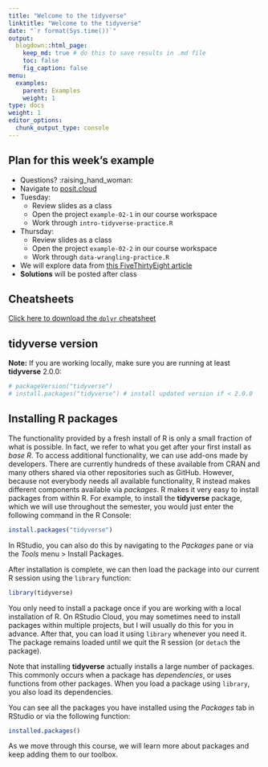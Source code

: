 ```yaml
---
title: "Welcome to the tidyverse"
linktitle: "Welcome to the tidyverse"
date: "`r format(Sys.time())`"
output:
  blogdown::html_page:
    keep_md: true # do this to save results in .md file
    toc: false
    fig_caption: false
menu:
  examples:
    parent: Examples
    weight: 1
type: docs
weight: 1
editor_options:
  chunk_output_type: console
---
```


## Plan for this week's example
- Questions? :raising_hand_woman:
- Navigate to [posit.cloud](http://posit.cloud)
- Tuesday:
  - Review slides as a class
  - Open the project `example-02-1` in our course workspace
  - Work through `intro-tidyverse-practice.R`
- Thursday:
  - Review slides as a class
  - Open the project `example-02-2` in our course workspace
  - Work through `data-wrangling-practice.R`
- We will explore data from [this FiveThirtyEight article](https://fivethirtyeight.com/features/the-economic-guide-to-picking-a-college-major/)
  <!-- - On our own devices: 1. Getting Comfortable with Data Frames -->
  <!-- - As a group: discuss results, answer questions -->
  <!-- - On our own devices: 2. Using Functions in Packages -->
- **Solutions** will be posted after class


## Cheatsheets

[Click here to download the `dplyr` cheatsheet](https://rstudio.github.io/cheatsheets/data-transformation.pdf)


## tidyverse version

**Note:** If you are working locally, make sure you are running at least **tidyverse** 2.0.0:

```r
# packageVersion("tidyverse")
# install.packages("tidyverse") # install updated version if < 2.0.0
```


## Installing R packages

The functionality provided by a fresh install of R is only a small fraction of what is possible. In fact, we refer to what you get after your first install as _base R_. To access additional functionality, we can use add-ons made by developers. There are currently hundreds of these available from CRAN and many others shared via other repositories such as GitHub. However, because not everybody needs all available functionality, R instead makes different components available via _packages_. R makes it very easy to install packages from within R. For example, to install the __tidyverse__ package, which we will use throughout the semester, you would just enter the following command in the R Console:

```r
install.packages("tidyverse")
```

In RStudio, you can also do this by navigating to the _Packages_ pane or via the _Tools_ menu > Install Packages.

After installation is complete, we can then load the package into our current R session using the `library` function:

```r
library(tidyverse)
```

You only need to install a package once if you are working with a local installation of R. On RStudio Cloud, you may sometimes need to install packages within multiple projects, but I will usually do this for you in advance. After that, you can load it using `library` whenever you need it. The package remains loaded until we quit the R session (or `detach` the package).

Note that installing __tidyverse__ actually installs a large number of packages. This commonly occurs when a package has *dependencies*, or uses functions from other packages. When you load a package using `library`, you also load its dependencies.

You can see all the packages you have installed using the _Packages_ tab in RStudio or via the following function:

```r
installed.packages()
```

As we move through this course, we will learn more about packages and keep adding them to our toolbox.


<!-- **Note that in this course (at least, on most browsers), grey boxes are used to show R code typed into the R console. The symbol `##` is used to denote what the R console outputs.** -->
